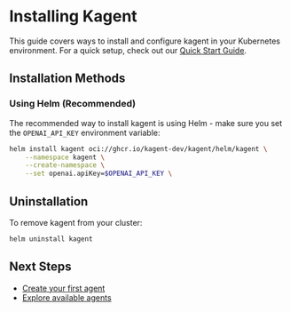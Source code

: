 # Installing Kagent

This guide covers ways to install and configure kagent in your Kubernetes environment. For a quick setup, check out our [Quick Start Guide](/docs/quickstart).

## Installation Methods

### Using Helm (Recommended)

The recommended way to install kagent is using Helm - make sure you set the `OPENAI_API_KEY` environment variable:

```bash
helm install kagent oci://ghcr.io/kagent-dev/kagent/helm/kagent \
    --namespace kagent \
    --create-namespace \
    --set openai.apiKey=$OPENAI_API_KEY \

```

## Uninstallation

To remove kagent from your cluster:

```bash
helm uninstall kagent
```

## Next Steps

- [Create your first agent](/docs/quickstart/first-agent)
- [Explore available agents](/docs/agents)
